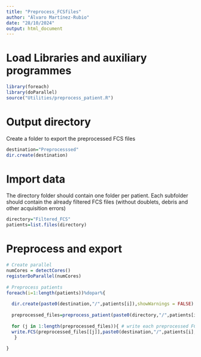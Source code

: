 ```yaml
---
title: "Preprocess_FCSfiles"
author: "Álvaro Martínez-Rubio"
date: "28/10/2024"
output: html_document
---
```


# Load Libraries and auxiliary programmes

```r
library(foreach)
library(doParallel)
source("Utilities/preprocess_patient.R")
``` 

# Output directory

Create a folder to export the preprocessed FCS files

```r
destination="Preprocesssed"
dir.create(destination)
```

# Import data

The directory folder should contain one folder per patient. Each subfolder should contain the already filtered FCS files (without doublets, debris and other acquisition errors)

```r
directory="Filtered_FCS"
patients=list.files(directory)
```

# Preprocess and export 

```r
# Create parallel 
numCores = detectCores()
registerDoParallel(numCores)
  
# Preprocess patients
foreach(i=1:length(patients))%dopar%{
  
  dir.create(paste0(destination,"/",patients[i]),showWarnings = FALSE) # Create folder per patient
  
  preprocessed_files=preprocess_patient(paste0(directory,"/",patients[i])) # Preprocess
  
  for (j in 1:length(preprocessed_files)){ # write each preprocessed FCS file
  write.FCS(preprocessed_files[[j]],paste0(destination,"/",patients[i],"/prepro_",names(preprocessed_files)[[j]])) 
   }
  
}
```

